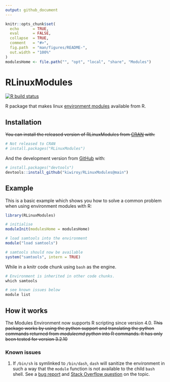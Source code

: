 ```yaml
---
output: github_document
---
```


<!-- README.md is generated from README.Rmd. Please edit that file -->

```r
knitr::opts_chunk$set(
  echo      = TRUE,
  eval      = FALSE,
  collapse  = TRUE,
  comment   = "#>",
  fig.path  = "man/figures/README-",
  out.width = "100%"
)
modulesHome <- file.path("", "opt", "local", "share", "Modules")
```

# RLinuxModules

<!-- badges: start -->
[![R build status](https://github.com/kiwiroy/RLinuxModules/workflows/R-CMD-check-basic/badge.svg)](https://github.com/kiwiroy/RLinuxModules/actions)
<!-- badges: end -->

R package that makes linux [environment modules](http://modules.sourceforge.net/) available from R.

## Installation

<s>You can install the released version of RLinuxModules from [CRAN](https://CRAN.R-project.org) with:</s>

``` r
# Not released to CRAN
# install.packages("RLinuxModules")
```

And the development version from [GitHub](https://github.com/) with:

``` r
# install.packages("devtools")
devtools::install_github("kiwiroy/RLinuxModules@main")
```
## Example

This is a basic example which shows you how to solve a common problem when using environment modules with R:

```r
library(RLinuxModules)

# initialise
moduleInit(modulesHome = modulesHome)

# load samtools into the environment
module("load samtools") 

# samtools should now be available
system("samtools", intern = TRUE)
```

While in a knitr code chunk using `bash` as the engine.
```r
# Environment is inherited in other code chunks.
which samtools
```

```r
# see known issues below
module list
```

## How it works
 
The Modules Environment now supports R scripting since version 4.0. <s>This package works by using the python support and translating the python commands returned from *modulecmd python* into R commands. It has only been tested for version 3.2.10</s>

### Known issues

1. If `/bin/sh` is symlinked to `/bin/dash`, `dash` will sanitize the environment in such a way that the `module` function is not available to the child `bash` shell. See a [bug report](https://bugs.debian.org/cgi-bin/bugreport.cgi?bug=814358) and [Stack Overflow question](https://stackoverflow.com/q/38079864) on the topic.
